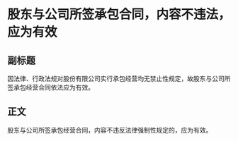 # 股东与公司所签承包合同，内容不违法，应为有效
## 副标题
因法律、行政法规对股份有限公司实行承包经营均无禁止性规定，故股东与公司所签承包经营合同依法应为有效。
## 正文
股东与公司所签承包经营合同，内容不违反法律强制性规定的，应为有效。